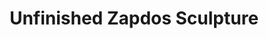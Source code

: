 ---
title: "Unfinished Zapdos Sculpture"
meta_title: "Unfinished Zapdos Sculpture craft"
description: "Craft de Unfinished Zapdos Sculpture"
rank: "c"
draft: false
name: "Unfinished Zapdos Sculpture"
recipe_img: "https://wiki.pokexgames.com/images/2/26/Unfinished_Zapdos_Sculpture.png"
level: 50
craft_time: 172800
result: 1
value_npc: 1
ingredients:
  - name: "Gold Coin"
    quantity: 150
    item_img: "https://wiki.pokexgames.com/images/d/d1/Gold_coin.png"
    value_npc: 1
  - name: "Pile of Rocks"
    quantity: 3
    item_img: "https://wiki.pokexgames.com/images/thumb/9/98/Pile_of_Rocks.png/40px-Pile_of_Rocks.png"
    value_npc: 1
  - name: "Electric Tail"
    quantity: 6
    item_img: "https://wiki.pokexgames.com/images/1/15/Electric_Tail.png"
    value_npc: 1
  - name: "Electric Box"
    quantity: 250
    item_img: "https://wiki.pokexgames.com/images/6/6c/ElectricBox.png"
    value_npc: 1
  - name: "Electric Rat Tail"
    quantity: 30
    item_img: "https://wiki.pokexgames.com/images/d/d9/Electric_Rat_Tail.png"
    value_npc: 1
  - name: "Bird Beak"
    quantity: 167
    item_img: "https://wiki.pokexgames.com/images/0/0c/BirdBeak.png"
    value_npc: 1
---